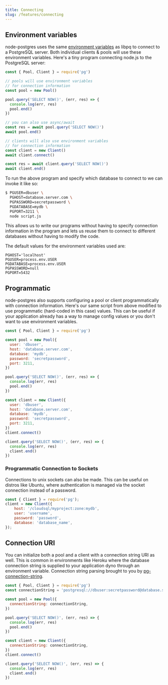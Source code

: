 ```yaml
---
title: Connecting
slug: /features/connecting
---
```


## Environment variables

node-postgres uses the same [environment variables](https://www.postgresql.org/docs/9.1/static/libpq-envars.html) as libpq to connect to a PostgreSQL server. Both individual clients & pools will use these environment variables. Here's a tiny program connecting node.js to the PostgreSQL server:

```js
const { Pool, Client } = require('pg')

// pools will use environment variables
// for connection information
const pool = new Pool()

pool.query('SELECT NOW()', (err, res) => {
  console.log(err, res)
  pool.end()
})

// you can also use async/await
const res = await pool.query('SELECT NOW()')
await pool.end()

// clients will also use environment variables
// for connection information
const client = new Client()
await client.connect()

const res = await client.query('SELECT NOW()')
await client.end()
```

To run the above program and specify which database to connect to we can invoke it like so:

```sh
$ PGUSER=dbuser \
  PGHOST=database.server.com \
  PGPASSWORD=secretpassword \
  PGDATABASE=mydb \
  PGPORT=3211 \
  node script.js
```

This allows us to write our programs without having to specify connection information in the program and lets us reuse them to connect to different databases without having to modify the code.

The default values for the environment variables used are:

```
PGHOST='localhost'
PGUSER=process.env.USER
PGDATABASE=process.env.USER
PGPASSWORD=null
PGPORT=5432
```

## Programmatic

node-postgres also supports configuring a pool or client programmatically with connection information. Here's our same script from above modified to use programmatic (hard-coded in this case) values. This can be useful if your application already has a way to manage config values or you don't want to use environment variables.

```js
const { Pool, Client } = require('pg')

const pool = new Pool({
  user: 'dbuser',
  host: 'database.server.com',
  database: 'mydb',
  password: 'secretpassword',
  port: 3211,
})

pool.query('SELECT NOW()', (err, res) => {
  console.log(err, res)
  pool.end()
})

const client = new Client({
  user: 'dbuser',
  host: 'database.server.com',
  database: 'mydb',
  password: 'secretpassword',
  port: 3211,
})
client.connect()

client.query('SELECT NOW()', (err, res) => {
  console.log(err, res)
  client.end()
})
```

### Programmatic Connection to Sockets

Connections to unix sockets can also be made. This can be useful on distros like Ubuntu, where authentication is managed via the socket connection instead of a password.

```js
const { Client } = require('pg');
client = new Client({
    host: '/cloudsql/myproject:zone:mydb',
    user: 'username',
    password: 'password',
    database: 'database_name',
});
```

## Connection URI

You can initialize both a pool and a client with a connection string URI as well. This is common in environments like Heroku where the database connection string is supplied to your application dyno through an environment variable. Connection string parsing brought to you by [pg-connection-string](https://github.com/iceddev/pg-connection-string).

```js
const { Pool, Client } = require('pg')
const connectionString = 'postgresql://dbuser:secretpassword@database.server.com:3211/mydb'

const pool = new Pool({
  connectionString: connectionString,
})

pool.query('SELECT NOW()', (err, res) => {
  console.log(err, res)
  pool.end()
})

const client = new Client({
  connectionString: connectionString,
})
client.connect()

client.query('SELECT NOW()', (err, res) => {
  console.log(err, res)
  client.end()
})
```
